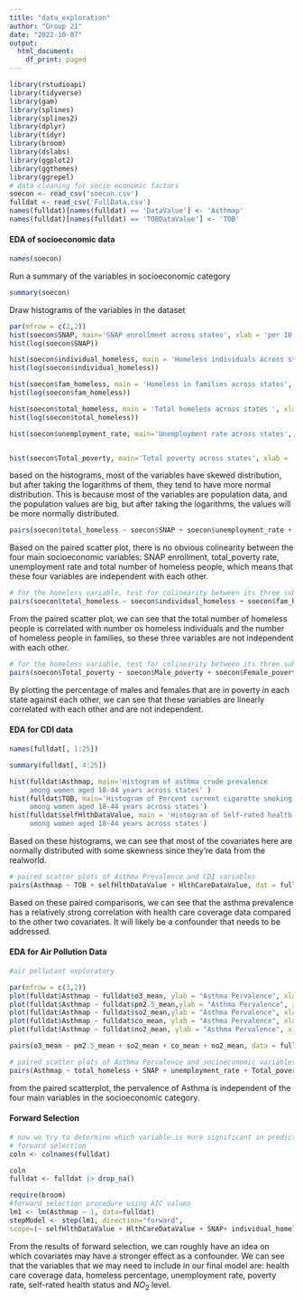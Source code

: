 ```yaml
---
title: "data_exploration"
author: "Group 21"
date: "2022-10-07"
output:
  html_document:
    df_print: paged
---
```


```r
library(rstudioapi)
library(tidyverse)
library(gam)
library(splines)
library(splines2)  
library(dplyr)
library(tidyr)
library(broom)
library(dslabs)
library(ggplot2)
library(ggthemes)
library(ggrepel)
# data cleaning for socio economic factors
soecon <- read_csv('soecon.csv')
fulldat <- read_csv('FullData.csv')
names(fulldat)[names(fulldat) == 'DataValue'] <- 'Asthmap'
names(fulldat)[names(fulldat) == 'TOBDataValue'] <- 'TOB'
```


#### EDA of socioeconomic data
```r
names(soecon)
```

Run a summary of the variables in socioeconomic category
```r
summary(soecon)
```

Draw histograms of the variables in the dataset
```r
par(mfrow = c(2,2))
hist(soecon$SNAP, main='SNAP enrollment across states', xlab = 'per 10,000 people' )
hist(log(soecon$SNAP))

hist(soecon$individual_homeless, main = 'Homeless individuals across states', xlab = 'per 10,000 people')
hist(log(soecon$individual_homeless))

hist(soecon$fam_homeless, main = 'Homeless in families across states', xlab = 'per 10,000 people')
hist(log(soecon$fam_homeless))

hist(soecon$total_homeless, main = 'Total homeless across states ', xlab = 'per 10,000 people')
hist(log(soecon$total_homeless))

hist(soecon$unemployment_rate, main='Unemployment rate across states', xlab = 'unemployment rate')


hist(soecon$Total_poverty, main='Total poverty across states', xlab = 'percentage of total population')

```


based on the histograms, most of the variables have skewed distribution, but after taking the logarithms of them, they tend to have more normal distribution. This is because most of the variables are population data, and the population values are big, but after taking the logarithms, the values will be more normally distributed.



```r
pairs(soecon$total_homeless ~ soecon$SNAP + soecon$unemployment_rate + soecon$Total_poverty )
```

Based on the paired scatter plot, there is no obvious colinearity between the four main socioeconomic variables: SNAP enrollment, total_poverty rate, unemployment rate and total number of homeless people, which means that these four variables are independent with each other. 


```r
# for the homeless variable, test for colinearity between its three subvariables 
pairs(soecon$total_homeless ~ soecon$individual_homeless + soecon$fam_homeless)
```

From the paired scatter plot, we can see that the total number of homeless people is correlated with number os homeless individuals and the number of homeless people in families, so these three variables are not independent with each other.
```r
# for the homeless variable, test for colinearity between its three subvariables 
pairs(soecon$Total_poverty ~ soecon$Male_poverty + soecon$Female_poverty)
```

By plotting the percentage of males and females that are in poverty in each state against each other, we can see that these variables are linearly correlated with each other and are not independent. 



#### EDA for CDI data
```r
names(fulldat[, 1:25])
```
```r
summary(fulldat[, 4:25])
```
```r
hist(fulldat$Asthmap, main='Histogram of asthma crude prevalence 
     among women aged 18-44 years across states' )
hist(fulldat$TOB, main='Histogram of Percent current cigarette smoking 
     among women aged 18-44 years across states')
hist(fulldat$selfHlthDataValue, main = 'Histogram of Self-rated health status 
     among women aged 18-44 years across states')
```
Based on these histograms, we can see that most of the covariates here are normally distributed with some skewness since they're data from the realworld.

```r
# paired scatter plots of Asthma Prevalence and CDI variables 
pairs(Asthmap ~ TOB + selfHlthDataValue + HlthCareDataValue, dat = fulldat)
```
Based on these paired comparisons, we can see that the asthma prevalence has a relatively strong correlation with health care coverage data compared to the other two covariates. It will likely be a confounder that needs to be addressed.


#### EDA for Air Pollution Data
```r
#air pollutant exploratory

par(mfrow = c(3,2))
plot(fulldat$Asthmap ~ fulldat$o3_mean, ylab = "Asthma Pervalence", xlab = "Ozone")
plot(fulldat$Asthmap ~ fulldat$pm2.5_mean,ylab = "Asthma Pervalence", xlab = "PM2.5")
plot(fulldat$Asthmap ~ fulldat$so2_mean,ylab = "Asthma Pervalence", xlab = "Sulfur Dioxide")
plot(fulldat$Asthmap ~ fulldat$co_mean, ylab = "Asthma Pervalence", xlab = "Carbon Monoxide")
plot(fulldat$Asthmap ~ fulldat$no2_mean, ylab = "Asthma Pervalence", xlab = "Nitrogen Dioxide")

pairs(o3_mean ~ pm2.5_mean + so2_mean + co_mean + no2_mean, data = fulldat)
```


```r
# paired scatter plots of Asthma Pervalence and socioeconomic variables 
pairs(Asthmap ~ total_homeless + SNAP + unemployment_rate + Total_poverty, dat = fulldat)

```
from the paired scatterplot, the pervalence of Asthma is independent of the four main variables in the socioeconomic category. 


#### Forward Selection

```r
# now we try to determine which variable is more significant in predicting the Asthma prevalence
# forward selection
coln <- colnames(fulldat)

coln
fulldat <- fulldat |> drop_na()

require(broom)
#forward selection procedure using AIC values 
lm1 <- lm(Asthmap ~ 1, data=fulldat)
stepModel <- step(lm1, direction="forward",
scope=(~ selfHlthDataValue + HlthCareDataValue + SNAP+ individual_homeless+fam_homeless+total_homeless+unemployment_rate+Male_poverty+Female_poverty+Total_poverty+o3_mean+pm2.5_mean+so2_mean+co_mean+no2_mean), data=fulldat)
```

From the results of forward selection, we can roughly have an idea on which covariates may have a stronger effect as a confounder. We can see that the variables that we may need to include in our final model are: health care coverage data, homeless percentage, unemployment rate, poverty rate, self-rated health status and $NO_2$ level.




